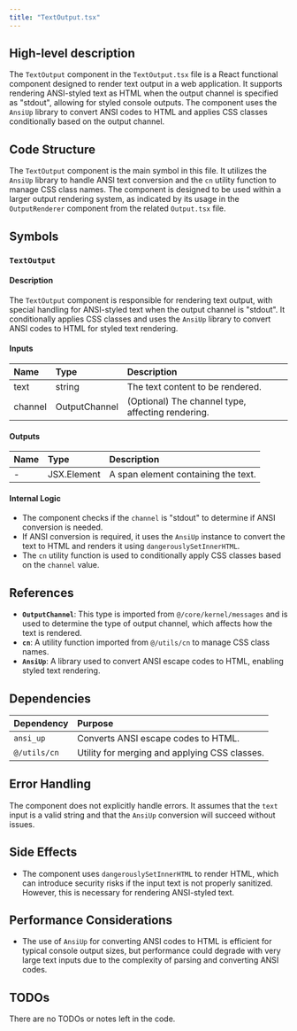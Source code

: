```yaml
---
title: "TextOutput.tsx"
---
```


## High-level description

The `TextOutput` component in the `TextOutput.tsx` file is a React functional component designed to render text output in a web application. It supports rendering ANSI-styled text as HTML when the output channel is specified as "stdout", allowing for styled console outputs. The component uses the `AnsiUp` library to convert ANSI codes to HTML and applies CSS classes conditionally based on the output channel.

## Code Structure

The `TextOutput` component is the main symbol in this file. It utilizes the `AnsiUp` library to handle ANSI text conversion and the `cn` utility function to manage CSS class names. The component is designed to be used within a larger output rendering system, as indicated by its usage in the `OutputRenderer` component from the related `Output.tsx` file.

## Symbols

### `TextOutput`
#### Description
The `TextOutput` component is responsible for rendering text output, with special handling for ANSI-styled text when the output channel is "stdout". It conditionally applies CSS classes and uses the `AnsiUp` library to convert ANSI codes to HTML for styled text rendering.

#### Inputs
| Name    | Type          | Description                                      |
|:--------|:--------------|:-------------------------------------------------|
| text    | string        | The text content to be rendered.                 |
| channel | OutputChannel | (Optional) The channel type, affecting rendering.|

#### Outputs
| Name | Type       | Description                        |
|:-----|:-----------|:-----------------------------------|
| -    | JSX.Element| A span element containing the text.|

#### Internal Logic
- The component checks if the `channel` is "stdout" to determine if ANSI conversion is needed.
- If ANSI conversion is required, it uses the `AnsiUp` instance to convert the text to HTML and renders it using `dangerouslySetInnerHTML`.
- The `cn` utility function is used to conditionally apply CSS classes based on the `channel` value.

## References

- **`OutputChannel`**: This type is imported from `@/core/kernel/messages` and is used to determine the type of output channel, which affects how the text is rendered.
- **`cn`**: A utility function imported from `@/utils/cn` to manage CSS class names.
- **`AnsiUp`**: A library used to convert ANSI escape codes to HTML, enabling styled text rendering.

## Dependencies

| Dependency | Purpose                                      |
|:-----------|:---------------------------------------------|
| `ansi_up`  | Converts ANSI escape codes to HTML.          |
| `@/utils/cn` | Utility for merging and applying CSS classes.|

## Error Handling

The component does not explicitly handle errors. It assumes that the `text` input is a valid string and that the `AnsiUp` conversion will succeed without issues.

## Side Effects

- The component uses `dangerouslySetInnerHTML` to render HTML, which can introduce security risks if the input text is not properly sanitized. However, this is necessary for rendering ANSI-styled text.

## Performance Considerations

- The use of `AnsiUp` for converting ANSI codes to HTML is efficient for typical console output sizes, but performance could degrade with very large text inputs due to the complexity of parsing and converting ANSI codes.

## TODOs

There are no TODOs or notes left in the code.